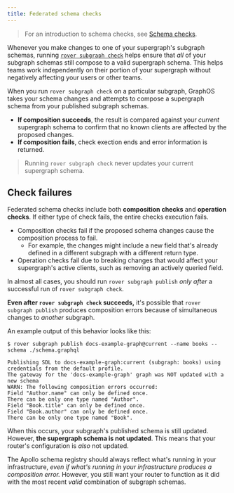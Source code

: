 ```yaml
---
title: Federated schema checks
---
```


> For an introduction to schema checks, see [Schema checks](/studio/schema-checks/).

Whenever you make changes to one of your supergraph's subgraph schemas, running [`rover subgraph check`](/rover/commands/subgraphs/#checking-subgraph-schema-changes) helps ensure that _all_ of your subgraph schemas still compose to a valid supergraph schema. This helps teams work independently on their portion of your supergraph without negatively affecting your users or other teams.

When you run `rover subgraph check` on a particular subgraph, GraphOS takes your schema changes and attempts to compose a supergraph schema from your published subgraph schemas.

* **If composition succeeds**, the result is compared against your _current_ supergraph schema to confirm that no known clients are affected by the proposed changes.
* **If composition fails**, check exection ends and error information is returned.

> Running `rover subgraph check` never updates your current supergraph schema.

## Check failures

Federated schema checks include both **composition checks** and **operation checks**. If either type of check fails, the entire checks execution fails.

- Composition checks fail if the proposed schema changes cause the composition process to fail.
  - For example, the changes might include a new field that's already defined in a different subgraph with a different return type.
- Operation checks fail due to breaking changes that would affect your supergraph's active clients, such as removing an actively queried field.

In almost all cases, you should run `rover subgraph publish` _only after_ a successful run of `rover subgraph check`.

**Even after `rover subgraph check` succeeds,** it's possible that `rover subgraph publish` produces composition errors because of simultaneous changes to _another_ subgraph.

An example output of this behavior looks like this:

```
$ rover subgraph publish docs-example-graph@current --name books --schema ./schema.graphql

Publishing SDL to docs-example-graph:current (subgraph: books) using credentials from the default profile.
The gateway for the 'docs-example-graph' graph was NOT updated with a new schema
WARN: The following composition errors occurred:
Field "Author.name" can only be defined once.
There can be only one type named "Author".
Field "Book.title" can only be defined once.
Field "Book.author" can only be defined once.
There can be only one type named "Book".
```

When this occurs, your subgraph's published schema is still updated. However, **the supergraph schema is not updated**. This means that your router's configuration is _also_ not updated.

The Apollo schema registry should always reflect what's running in your infrastructure, _even if what's running in your infrastructure produces a composition error._ However, you still want your router to function as it did with the most recent _valid_ combination of subgraph schemas.

